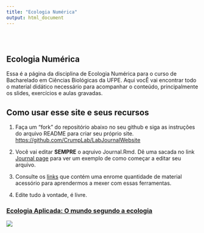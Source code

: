 ```yaml
---
title: "Ecologia Numérica"
output: html_document
---
```


<style type="text/css">
.title {
  display: none;
}

#getting-started img {
  margin-right: 10px;
}

</style>

<div class="row" style="padding-top: 30px;">
<div class="col-sm-6">

# **Ecologia Numérica**

Essa é a página da disciplina de Ecologia Numérica para o curso de Bacharelado em Ciências Biológicas da UFPE. Aqui vocÊ vai encontrar todo o material didático necessário para acompanhar o conteúdo, principalmente os slides, exercícios e aulas gravadas.

## Como usar esse site e seus recursos

1. Faça um "fork" do repositório abaixo no seu github e siga as instruções do arquivo README para criar seu próprio site. [https://github.com/CrumpLab/LabJournalWebsite](https://github.com/CrumpLab/LabJournalWebsite)

2. Você vai editar **SEMPRE** o aqruivo Journal.Rmd. Dê uma sacada no link [Journal page](https://crumplab.github.io/LabJournalWebsite/Journal.html) para ver um exemplo de como começar a editar seu arquivo.

3. Consulte os [links](https://crumplab.github.io/LabJournalWebsite/Links.html) que contém uma enrome quantidade de material acessório para aprendermos a mexer com essas ferramentas.

4. Edite tudo à vontade, é livre.


</div>
<div class="col-sm-6">

### [Ecologia Aplicada: O mundo segundo a ecologia](https://ecoaplic.org)

<a href = "https://ecoaplic.org">
![](images/r-pca-heart_400.jpg)
</a>
</div>
